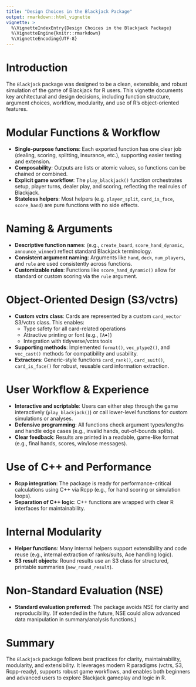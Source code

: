 ```yaml
---
title: "Design Choices in the Blackjack Package"
output: rmarkdown::html_vignette
vignette: >
  %\VignetteIndexEntry{Design Choices in the Blackjack Package}
  %\VignetteEngine{knitr::rmarkdown}
  %\VignetteEncoding{UTF-8}
---
```


# Introduction

The `Blackjack` package was designed to be a clean, extensible, and robust simulation of the game of Blackjack for R users. This vignette documents key architectural and design decisions, including function structure, argument choices, workflow, modularity, and use of R's object-oriented features.

# Modular Functions & Workflow

- **Single-purpose functions**: Each exported function has one clear job (dealing, scoring, splitting, insurance, etc.), supporting easier testing and extension.
- **Composability**: Outputs are lists or atomic values, so functions can be chained or combined.
- **Explicit game workflow**: The `play_blackjack()` function orchestrates setup, player turns, dealer play, and scoring, reflecting the real rules of Blackjack.
- **Stateless helpers**: Most helpers (e.g. `player_split`, `card_is_face`, `score_hand`) are pure functions with no side effects.

# Naming & Arguments

- **Descriptive function names**: (e.g., `create_board`, `score_hand_dynamic`, `announce_winner`) reflect standard Blackjack terminology.
- **Consistent argument naming**: Arguments like `hand`, `deck`, `num_players`, and `rule` are used consistently across functions.
- **Customizable rules**: Functions like `score_hand_dynamic()` allow for standard or custom scoring via the `rule` argument.

# Object-Oriented Design (S3/vctrs)

- **Custom vctrs class**: Cards are represented by a custom `card_vector` S3/vctrs class. This enables:
  - Type safety for all card-related operations
  - Attractive printing or font (e.g., `[A♠]`)
  - Integration with tidyverse/vctrs tools
- **Supporting methods**: Implemented `format()`, `vec_ptype2()`, and `vec_cast()` methods for compatibility and usability.
- **Extractors**: Generic-style functions `card_rank()`, `card_suit()`, `card_is_face()` for robust, reusable card information extraction.

# User Workflow & Experience

- **Interactive and scriptable**: Users can either step through the game interactively (`play_blackjack()`) or call lower-level functions for custom simulations or analyses.
- **Defensive programming**: All functions check argument types/lengths and handle edge cases (e.g., invalid hands, out-of-bounds splits).
- **Clear feedback**: Results are printed in a readable, game-like format (e.g., final hands, scores, win/lose messages).

# Use of C++ and Performance

- **Rcpp integration**: The package is ready for performance-critical calculations using C++ via Rcpp (e.g., for hand scoring or simulation loops).
- **Separation of C++ logic**: C++ functions are wrapped with clear R interfaces for maintainability.

# Internal Modularity

- **Helper functions**: Many internal helpers support extensibility and code reuse (e.g., internal extraction of ranks/suits, Ace handling logic).
- **S3 result objects**: Round results use an S3 class for structured, printable summaries (`new_round_result`).

# Non-Standard Evaluation (NSE)

- **Standard evaluation preferred**: The package avoids NSE for clarity and reproducibility. (If extended in the future, NSE could allow advanced data manipulation in summary/analysis functions.)

# Summary

The `Blackjack` package follows best practices for clarity, maintainability, modularity, and extensibility. It leverages modern R paradigms (vctrs, S3, Rcpp-ready), supports robust game workflows, and enables both beginners and advanced users to explore Blackjack gameplay and logic in R.
